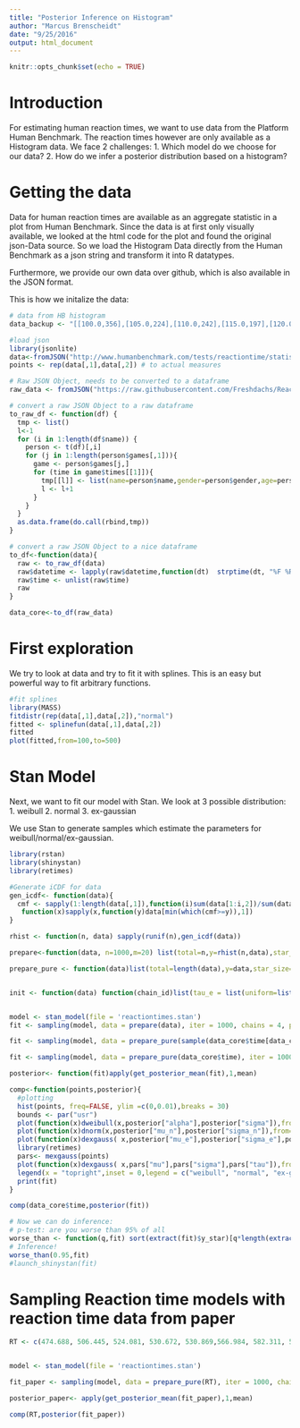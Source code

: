```yaml
---
title: "Posterior Inference on Histogram"
author: "Marcus Brenscheidt"
date: "9/25/2016"
output: html_document
---
```


```r
knitr::opts_chunk$set(echo = TRUE)
```

# Introduction
For estimating human reaction times, we want to use data from the Platform Human Benchmark. The reaction times however are only available as a Histogram data. We face 2 challenges:
1. Which model do we choose for our data?
2. How do we infer a posterior distribution based on a histogram?

# Getting the data
Data for human reaction times are available as an aggregate statistic in a plot from Human Benchmark. Since the data is at first only visually available, we looked at the html code for the plot and found the original json-Data source. So we load the Histogram Data directly from the Human Benchmark as a json string and transform it into R datatypes.

Furthermore, we provide our own data over github, which is also available in the JSON format. 

This is how we initalize the data:

```r
# data from HB histogram
data_backup <- "[[100.0,356],[105.0,224],[110.0,242],[115.0,197],[120.0,124],[125.0,102],[130.0,58],[135.0,42],[140.0,50],[145.0,47],[150.0,132],[155.0,249],[160.0,332],[165.0,487],[170.0,864],[175.0,1297],[180.0,1981],[185.0,3244],[190.0,4383],[195.0,5362],[200.0,6986],[205.0,9344],[210.0,13285],[215.0,15412],[220.0,19350],[225.0,23433],[230.0,25925],[235.0,29517],[240.0,33990],[245.0,36126],[250.0,37764],[255.0,40064],[260.0,40188],[265.0,41213],[270.0,41240],[275.0,39233],[280.0,37815],[285.0,38181],[290.0,34601],[295.0,30424],[300.0,28837],[305.0,26339],[310.0,23172],[315.0,21715],[320.0,19828],[325.0,18128],[330.0,17492],[335.0,15354],[340.0,14415],[345.0,13540],[350.0,12661],[355.0,11716],[360.0,11777],[365.0,10293],[370.0,9459],[375.0,9978],[380.0,8309],[385.0,7715],[390.0,7356],[395.0,7076],[400.0,6733],[405.0,6546],[410.0,5816],[415.0,5564],[420.0,5214],[425.0,4880],[430.0,4914],[435.0,4623],[440.0,4452],[445.0,3777],[450.0,3652],[455.0,3642],[460.0,3851],[465.0,2925],[470.0,2902],[475.0,2888],[480.0,2960],[485.0,2499],[490.0,2515],[495.0,2228],[500.0,840]]"

#load json
library(jsonlite)
data<-fromJSON("http://www.humanbenchmark.com/tests/reactiontime/statistics/data/monthly")
points <- rep(data[,1],data[,2]) # to actual measures

# Raw JSON Object, needs to be converted to a dataframe
raw_data <- fromJSON("https://raw.githubusercontent.com/Freshdachs/Reaction-Times/master/data.json")

# convert a raw JSON Object to a raw dataframe
to_raw_df <- function(df) {
  tmp <- list()
  l<-1
  for (i in 1:length(df$name)) {
    person <- t(df)[,i]
    for (j in 1:length(person$games[,1])){
      game <- person$games[j,]
      for (time in game$times[[1]]){
        tmp[[l]] <- list(name=person$name,gender=person$gender,age=person$age,datetime=game$datetime,type=game$type,time=time)
        l <- l+1
      }
    }
  }
  as.data.frame(do.call(rbind,tmp))
}

# convert a raw JSON Object to a nice dataframe
to_df<-function(data){
  raw <- to_raw_df(data)
  raw$datetime <- lapply(raw$datetime,function(dt)  strptime(dt, "%F %R:%S") )
  raw$time <- unlist(raw$time)
  raw
}

data_core<-to_df(raw_data)
```

# First exploration
We try to look at data and try to fit it with splines. This is an easy but powerful way to fit arbitrary functions.
```r
#fit splines
library(MASS)
fitdistr(rep(data[,1],data[,2]),"normal")
fitted <- splinefun(data[,1],data[,2])
fitted
plot(fitted,from=100,to=500)
```

# Stan Model
Next, we want to fit our model with Stan. We look at 3 possible distribution:
  1. weibull
  2. normal
  3. ex-gaussian

We use Stan to generate samples which estimate the parameters for weibull/normal/ex-gaussian.

```r
library(rstan)
library(shinystan)
library(retimes)

#Generate iCDF for data
gen_icdf<- function(data){ 
  cmf <- sapply(1:length(data[,1]),function(i)sum(data[1:i,2])/sum(data[,2]))
   function(x)sapply(x,function(y)data[min(which(cmf>=y)),1])
}

rhist <- function(n, data) sapply(runif(n),gen_icdf(data))

prepare<-function(data, n=1000,m=20) list(total=n,y=rhist(n,data),star_size=m)

prepare_pure <- function(data)list(total=length(data),y=data,star_size=m)


init <- function(data) function(chain_id)list(tau_e = list(uniform=list(lower=0,upper=100)), sigma_e = list(uniform=list(lower=0,upper=500)), mu_e = list(uniform=list(lower=0,upper=500)))


model <- stan_model(file = 'reactiontimes.stan')
fit <- sampling(model, data = prepare(data), iter = 1000, chains = 4, pars=c("alpha","sigma","mu_n", "sigma_n","mu_e","sigma_e","lambda_e","y_star"), init=init(data))

fit <- sampling(model, data = prepare_pure(sample(data_core$time[data_core$type!="Trial"],1000,replace=T)), iter = 1000, chains = 4, pars=c("alpha","sigma","mu_n", "sigma_n","mu_e","sigma_e","lambda_e"), init=init(data))

fit <- sampling(model, data = prepare_pure(data_core$time), iter = 1000, chains = 4, pars=c("alpha","sigma","mu_n", "sigma_n","mu_e","sigma_e","lambda_e"), init=init(data))

posterior<- function(fit)apply(get_posterior_mean(fit),1,mean)

comp<-function(points,posterior){
  #plotting
  hist(points, freq=FALSE, ylim =c(0,0.01),breaks = 30)
  bounds <- par("usr")
  plot(function(x)dweibull(x,posterior["alpha"],posterior["sigma"]),from=bounds[1], to=bounds[2], add=T,col="red")
  plot(function(x)dnorm(x,posterior["mu_n"],posterior["sigma_n"]),from=bounds[1], to=bounds[2], add=T,col="green")
  plot(function(x)dexgauss( x,posterior["mu_e"],posterior["sigma_e"],posterior["lambda_e"]^-1),from=bounds[1], to=bounds[2], add=T, col="blue")
  library(retimes)
  pars<- mexgauss(points)
  plot(function(x)dexgauss( x,pars["mu"],pars["sigma"],pars["tau"]),from=bounds[1], to=bounds[2], add=T, col="violet")
  legend(x = "topright",inset = 0,legend = c("weibull", "normal", "ex-gaussian"), col=c("green","red","blue"), lwd=5, cex=.5, horiz = FALSE)
  print(fit)
}

comp(data_core$time,posterior(fit))

# Now we can do inference:
# p-test: are you worse than 95% of all
worse_than <- function(q,fit) sort(extract(fit)$y_star)[q*length(extract(fit)$y_star)]
# Inference!
worse_than(0.95,fit)
#launch_shinystan(fit)
```


# Sampling Reaction time models with reaction time data from paper
```r
RT <- c(474.688, 506.445, 524.081, 530.672, 530.869,566.984, 582.311, 582.940, 603.574, 792.358)


model <- stan_model(file = 'reactiontimes.stan')

fit_paper <- sampling(model, data = prepare_pure(RT), iter = 1000, chains = 4, pars=c("alpha","sigma","mu_n", "sigma_n","mu_e","sigma_e","lambda_e"))

posterior_paper<- apply(get_posterior_mean(fit_paper),1,mean)

comp(RT,posterior(fit_paper))
```